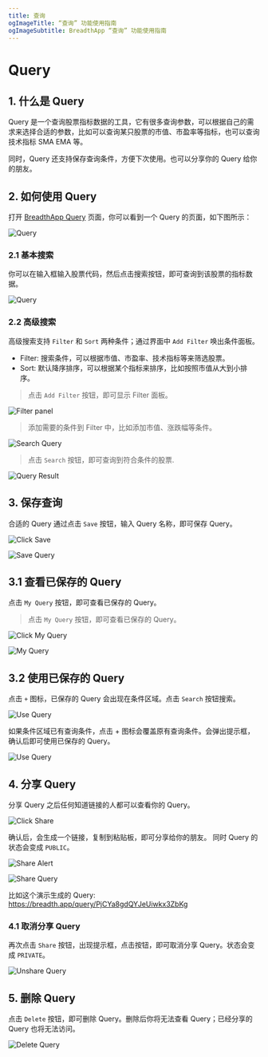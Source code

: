 ```yaml
---
title: 查询
ogImageTitle: “查询” 功能使用指南
ogImageSubtitle: BreadthApp “查询” 功能使用指南
---
```


# Query

## 1. 什么是 Query

Query 是一个查询股票指标数据的工具，它有很多查询参数，可以根据自己的需求来选择合适的参数，比如可以查询某只股票的市值、市盈率等指标，也可以查询技术指标 SMA EMA 等。

同时，Query 还支持保存查询条件，方便下次使用。也可以分享你的 Query 给你的朋友。


## 2. 如何使用 Query

打开 [BreadthApp Query](https://breadth.app/query) 页面，你可以看到一个 Query 的页面，如下图所示：

![Query](https://assets.breadth.app/moon-docs/query/query.png)

### 2.1 基本搜索

你可以在输入框输入股票代码，然后点击搜索按钮，即可查询到该股票的指标数据。

![Query](https://assets.breadth.app/moon-docs/query/search-by-symbol.png)


### 2.2 高级搜索

高级搜索支持 `Filter` 和 `Sort` 两种条件；通过界面中 `Add Filter` 唤出条件面板。

- Filter: 搜索条件，可以根据市值、市盈率、技术指标等来筛选股票。
- Sort: 默认降序排序，可以根据某个指标来排序，比如按照市值从大到小排序。

>点击 `Add Filter` 按钮，即可显示 Filter 面板。

![Filter panel](https://assets.breadth.app/moon-docs/query/filter-panel.png)

>添加需要的条件到 Filter 中，比如添加市值、涨跌幅等条件。

![Search Query](https://assets.breadth.app/moon-docs/query/filter-sort-panel.png)

>点击 `Search` 按钮，即可查询到符合条件的股票.

![Query Result](https://assets.breadth.app/moon-docs/query/query-result.png)


## 3. 保存查询

合适的 Query 通过点击 `Save` 按钮，输入 Query 名称，即可保存 Query。

![Click Save](https://assets.breadth.app/moon-docs/query/click-save.png)

![Save Query](https://assets.breadth.app/moon-docs/query/create-query.png)

## 3.1 查看已保存的 Query

点击 `My Query` 按钮，即可查看已保存的 Query。

>点击 `My Query` 按钮，即可查看已保存的 Query。

![Click My Query](https://assets.breadth.app/moon-docs/query/click-my-query.png)

![My Query](https://assets.breadth.app/moon-docs/query/saved-query.png)

## 3.2 使用已保存的 Query

点击 `+` 图标，已保存的 Query 会出现在条件区域。点击 `Search` 按钮搜索。

![Use Query](https://assets.breadth.app/moon-docs/query/use-query.png)

如果条件区域已有查询条件，点击 + 图标会覆盖原有查询条件。会弹出提示框，确认后即可使用已保存的 Query。

![Use Query](https://assets.breadth.app/moon-docs/query/use-query-waring.png)

## 4. 分享 Query

分享 Query 之后任何知道链接的人都可以查看你的 Query。

![Click Share](https://assets.breadth.app/moon-docs/query/click-share-query.png)

确认后，会生成一个链接，复制到粘贴板，即可分享给你的朋友。 同时 Query 的状态会变成 `PUBLIC`。

![Share Alert](https://assets.breadth.app/moon-docs/query/share-alert.png)

![Share Query](https://assets.breadth.app/moon-docs/query/query-public.png)

比如这个演示生成的 Query: https://breadth.app/query/PjCYa8gdQYJeUiwkx3ZbKg

### 4.1 取消分享 Query

再次点击 `Share` 按钮，出现提示框，点击按钮，即可取消分享 Query。状态会变成 `PRIVATE`。

![Unshare Query](https://assets.breadth.app/moon-docs/query/private-query.png)

## 5. 删除 Query

点击 `Delete` 按钮，即可删除 Query。删除后你将无法查看 Query；已经分享的 Query 也将无法访问。

![Delete Query](https://assets.breadth.app/moon-docs/query/delete-query.png)